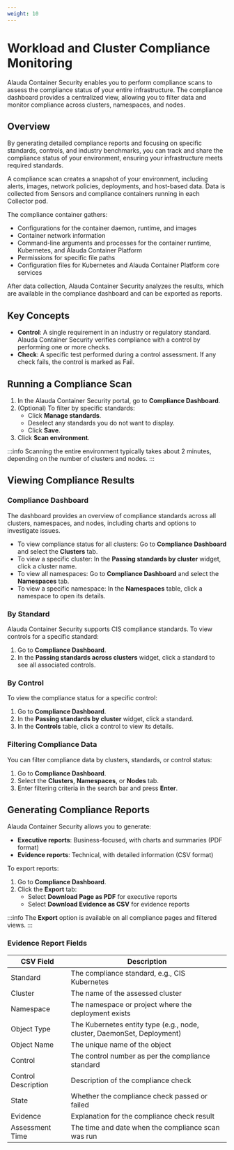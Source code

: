 ```yaml
---
weight: 10
---
```


# Workload and Cluster Compliance Monitoring

Alauda Container Security enables you to perform compliance scans to assess the compliance status of your entire infrastructure. The compliance dashboard provides a centralized view, allowing you to filter data and monitor compliance across clusters, namespaces, and nodes.

## Overview

By generating detailed compliance reports and focusing on specific standards, controls, and industry benchmarks, you can track and share the compliance status of your environment, ensuring your infrastructure meets required standards.

A compliance scan creates a snapshot of your environment, including alerts, images, network policies, deployments, and host-based data. Data is collected from Sensors and compliance containers running in each Collector pod.

The compliance container gathers:
- Configurations for the container daemon, runtime, and images
- Container network information
- Command-line arguments and processes for the container runtime, Kubernetes, and Alauda Container Platform
- Permissions for specific file paths
- Configuration files for Kubernetes and Alauda Container Platform core services

After data collection, Alauda Container Security analyzes the results, which are available in the compliance dashboard and can be exported as reports.

## Key Concepts

- **Control**: A single requirement in an industry or regulatory standard. Alauda Container Security verifies compliance with a control by performing one or more checks.
- **Check**: A specific test performed during a control assessment. If any check fails, the control is marked as Fail.

## Running a Compliance Scan

1. In the Alauda Container Security portal, go to **Compliance Dashboard**.
2. (Optional) To filter by specific standards:
   - Click **Manage standards**.
   - Deselect any standards you do not want to display.
   - Click **Save**.
3. Click **Scan environment**.

:::info
Scanning the entire environment typically takes about 2 minutes, depending on the number of clusters and nodes.
:::

## Viewing Compliance Results

### Compliance Dashboard

The dashboard provides an overview of compliance standards across all clusters, namespaces, and nodes, including charts and options to investigate issues.

- To view compliance status for all clusters: Go to **Compliance Dashboard** and select the **Clusters** tab.
- To view a specific cluster: In the **Passing standards by cluster** widget, click a cluster name.
- To view all namespaces: Go to **Compliance Dashboard** and select the **Namespaces** tab.
- To view a specific namespace: In the **Namespaces** table, click a namespace to open its details.

### By Standard

Alauda Container Security supports CIS  compliance standards. To view controls for a specific standard:

1. Go to **Compliance Dashboard**.
2. In the **Passing standards across clusters** widget, click a standard to see all associated controls.

### By Control

To view the compliance status for a specific control:

1. Go to **Compliance Dashboard**.
2. In the **Passing standards by cluster** widget, click a standard.
3. In the **Controls** table, click a control to view its details.

### Filtering Compliance Data

You can filter compliance data by clusters, standards, or control status:

1. Go to **Compliance Dashboard**.
2. Select the **Clusters**, **Namespaces**, or **Nodes** tab.
3. Enter filtering criteria in the search bar and press **Enter**.

## Generating Compliance Reports

Alauda Container Security allows you to generate:
- **Executive reports**: Business-focused, with charts and summaries (PDF format)
- **Evidence reports**: Technical, with detailed information (CSV format)

To export reports:

1. Go to **Compliance Dashboard**.
2. Click the **Export** tab:
   - Select **Download Page as PDF** for executive reports
   - Select **Download Evidence as CSV** for evidence reports

:::info
The **Export** option is available on all compliance pages and filtered views.
:::

### Evidence Report Fields

| CSV Field           | Description                                                                 |
|---------------------|-----------------------------------------------------------------------------|
| Standard            | The compliance standard, e.g., CIS Kubernetes                               |
| Cluster             | The name of the assessed cluster                                            |
| Namespace           | The namespace or project where the deployment exists                        |
| Object Type         | The Kubernetes entity type (e.g., node, cluster, DaemonSet, Deployment)     |
| Object Name         | The unique name of the object                                               |
| Control             | The control number as per the compliance standard                           |
| Control Description | Description of the compliance check                                         |
| State               | Whether the compliance check passed or failed                               |
| Evidence            | Explanation for the compliance check result                                 |
| Assessment Time     | The time and date when the compliance scan was run                          |

